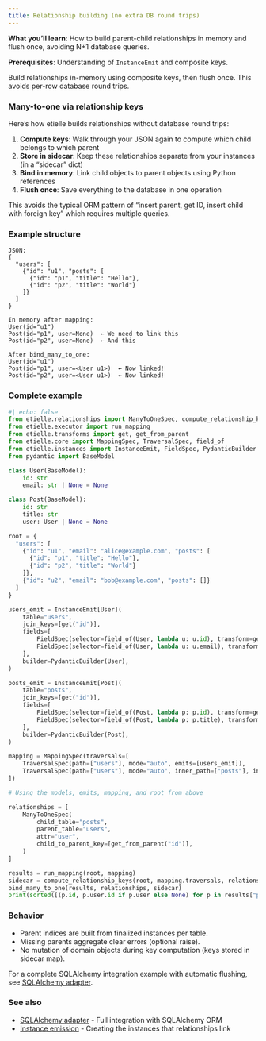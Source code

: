 ```yaml
---
title: Relationship building (no extra DB round trips)
---
```


**What you'll learn**: How to build parent-child relationships in memory and flush once, avoiding N+1 database queries.

**Prerequisites**: Understanding of `InstanceEmit` and composite keys.

Build relationships in-memory using composite keys, then flush once. This avoids per-row database round trips.

### Many-to-one via relationship keys

Here's how etielle builds relationships without database round trips:

1. **Compute keys**: Walk through your JSON again to compute which child belongs to which parent
2. **Store in sidecar**: Keep these relationships separate from your instances (in a "sidecar" dict)
3. **Bind in memory**: Link child objects to parent objects using Python references
4. **Flush once**: Save everything to the database in one operation

This avoids the typical ORM pattern of "insert parent, get ID, insert child with foreign key" which requires multiple queries.

### Example structure

```
JSON:
{
  "users": [
    {"id": "u1", "posts": [
      {"id": "p1", "title": "Hello"},
      {"id": "p2", "title": "World"}
    ]}
  ]
}

In memory after mapping:
User(id="u1")
Post(id="p1", user=None)  ← We need to link this
Post(id="p2", user=None)  ← And this

After bind_many_to_one:
User(id="u1")
Post(id="p1", user=<User u1>)  ← Now linked!
Post(id="p2", user=<User u1>)  ← Now linked!
```

### Complete example

``` python
#| echo: false
from etielle.relationships import ManyToOneSpec, compute_relationship_keys, bind_many_to_one
from etielle.executor import run_mapping
from etielle.transforms import get, get_from_parent
from etielle.core import MappingSpec, TraversalSpec, field_of
from etielle.instances import InstanceEmit, FieldSpec, PydanticBuilder
from pydantic import BaseModel

class User(BaseModel):
    id: str
    email: str | None = None

class Post(BaseModel):
    id: str
    title: str
    user: User | None = None

root = {
  "users": [
    {"id": "u1", "email": "alice@example.com", "posts": [
      {"id": "p1", "title": "Hello"},
      {"id": "p2", "title": "World"}
    ]},
    {"id": "u2", "email": "bob@example.com", "posts": []}
  ]
}

users_emit = InstanceEmit[User](
    table="users",
    join_keys=[get("id")],
    fields=[
        FieldSpec(selector=field_of(User, lambda u: u.id), transform=get("id")),
        FieldSpec(selector=field_of(User, lambda u: u.email), transform=get("email")),
    ],
    builder=PydanticBuilder(User),
)

posts_emit = InstanceEmit[Post](
    table="posts",
    join_keys=[get("id")],
    fields=[
        FieldSpec(selector=field_of(Post, lambda p: p.id), transform=get("id")),
        FieldSpec(selector=field_of(Post, lambda p: p.title), transform=get("title")),
    ],
    builder=PydanticBuilder(Post),
)

mapping = MappingSpec(traversals=[
    TraversalSpec(path=["users"], mode="auto", emits=[users_emit]),
    TraversalSpec(path=["users"], mode="auto", inner_path=["posts"], inner_mode="auto", emits=[posts_emit]),
])
```

``` python
# Using the models, emits, mapping, and root from above

relationships = [
    ManyToOneSpec(
        child_table="posts",
        parent_table="users",
        attr="user",
        child_to_parent_key=[get_from_parent("id")],
    )
]

results = run_mapping(root, mapping)
sidecar = compute_relationship_keys(root, mapping.traversals, relationships)
bind_many_to_one(results, relationships, sidecar)
print(sorted([(p.id, p.user.id if p.user else None) for p in results["posts"].instances.values()]))
```

### Behavior

- Parent indices are built from finalized instances per table.
- Missing parents aggregate clear errors (optional raise).
- No mutation of domain objects during key computation (keys stored in sidecar map).

For a complete SQLAlchemy integration example with automatic flushing, see [SQLAlchemy adapter](sqlalchemy-adapter.qmd).

### See also

- [SQLAlchemy adapter](sqlalchemy-adapter.qmd) - Full integration with SQLAlchemy ORM
- [Instance emission](instance-emission.qmd) - Creating the instances that relationships link
